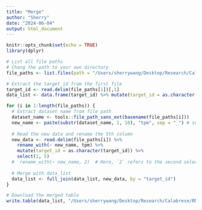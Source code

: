 ```yaml
---
title: "Merge"
author: "Sherry"
date: "2024-06-04"
output: html_document
---
```


```r
knitr::opts_chunk$set(echo = TRUE)
library(dplyr)
```

```r
# List all file paths
# Chang the path to your own directory
file_paths <- list.files(path = "/Users/sherrywang/Desktop/Research/Calabrese/RNAseq_data", pattern = "*_abundance.tsv", full.names = TRUE)

# Extract the target_id from the first file
target_id <- read.delim(file_paths[1])[,1]
data_list <- data.frame(target_id) %>% mutate(target_id = as.character(target_id))

for (i in 1:length(file_paths)) {  
  # Extract dataset name from file path
  dataset_name <- tools::file_path_sans_ext(basename(file_paths[i]))
  new_name <- paste(substr(dataset_name, 1, 10), "tpm", sep = "_") # substr uses 1-based indexing in R
  
  # Read the new data and rename the 5th column
  new_data <- read.delim(file_paths[i]) %>%  
    rename_with(~ new_name, tpm) %>% 
    mutate(target_id = as.character(target_id)) %>% 
    select(1, 5) 
  #  rename_with(~ new_name, 2)  # Here, `2` refers to the second selected column
  
  # Merge with data_list
  data_list <- full_join(data_list, new_data, by = "target_id")
}

# Download the merged table
write.table(data_list, "/Users/sherrywang/Desktop/Research/Calabrese/RNAseq_data/combined_data.csv", sep = "\t", row.names = F, quote = F)
```
